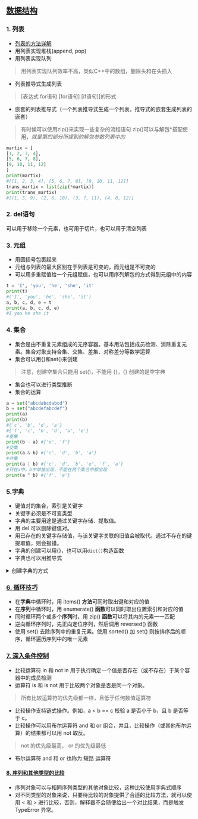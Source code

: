 ## [数据结构](https://docs.python.org/zh-cn/3/tutorial/datastructures.html#more-on-lists)
### 1. 列表
+ [列表的方法详解](https://docs.python.org/zh-cn/3/tutorial/datastructures.html#more-on-lists)
+ 用列表实现堆栈(append, pop)
+ 用列表实现队列
> 用列表实现队列效率不高，类似C++中的数组，删除头和在头插入
+ 列表推导式生成列表
> [表达式 for语句 [for语句] [if语句]]的形式
+ 嵌套的列表推导式（一个列表推导式生成一个列表，推导式的嵌套生成列表的嵌套）
> 有时候可以使用zip()来实现一些复杂的流程语句
> zip()可以与解包*搭配使用，*就是第四部分所提到的解包参数列表中的*

```python
martix = [
[1, 2, 3, 4],
[5, 6, 7, 8],
[9, 10, 11, 12]
]
print(martix)
#[[1, 2, 3, 4], [5, 6, 7, 8], [9, 10, 11, 12]]
trans_martix = list(zip(*martix))
print(trans_martix)
#[(1, 5, 9), (2, 6, 10), (3, 7, 11), (4, 8, 12)]
```
### 2. del语句
可以用于移除一个元素，也可用于切片，也可以用于清空列表
### 3. 元组
+ 用圆括号包裹起来
+ 元组与列表的最大区别在于列表是可变的，而元组是不可变的
+ 可以用多重赋值给一个元组赋值，也可以用序列解包的方式得到元组中的内容
```python
t = 'I', 'you', 'he', 'she', 'it'
print(t)
#('I', 'you', 'he', 'she', 'it')
a, b, c, d, e = t
print(a, b, c, d, e)
#I you he she it
```
### 4. 集合
+ 集合是由不重复元素组成的无序容器。基本用法包括成员检测、消除重复元素。集合对象支持合集、交集、差集、对称差分等数学运算
+ 集合可以用{}和set()来创建
> 注意，创建空集合只能用 set()，不能用 {}，{} 创建的是空字典
+ 集合也可以进行类型推断
+ 集合的运算
```python
a = set("abcdabcdabcd")
b = set("abcdefabcdef")
print(a)
print(b)
#{'c', 'b', 'd', 'a'}
#{'f', 'c', 'b', 'd', 'a', 'e'}
#差集
print(b - a) #{'e', 'f'}
#交集
print(a & b) #{'c', 'd', 'b', 'a'}
#并集
print(a | b) #{'c', 'd', 'b', 'e', 'f', 'a'}
#只在a中，b中单独出现，不能在两个集合中都出现
print(a ^ b) #{'f', 'e'}
```
### 5.字典
+ 键值对的集合，索引是关键字
+ 关键字必须是不可变类型
+ 字典的主要用途是通过关键字存储、提取值。
+ 用 del 可以删除键值对。
+ 用已存在的关键字存储值，与该关键字关联的旧值会被取代。通过不存在的键提取值，则会报错。
+ 字典的创建可以用{}，也可以用`dict()`构造函数
+ 字典也可以用推导式

<details>
<summary>创建字典的方式</summary>
<p>

```python
#花括号创建字典
dic = {'Mike': 18, 'John': 19, 'Peter':20}
print(dic) #{'Mike': 18, 'John': 19, 'Peter': 20}
print(dic['Mike']) #18
print(dic['John']) #19

#用dict构造函数创建字典
dic1 = dict([('sape', 4139), ('guido', 4127), ('jack', 4098)])
print(dic1)
#{'sape': 4139, 'guido': 4127, 'jack': 4098}
dic2 = dict(sape=4139, guido=4127, jack=4098)
print(dic2)
#{'sape': 4139, 'guido': 4127, 'jack': 4098}

#字典推导式
dic3 = {x: x**2 for x in (2, 4, 6)}
print(dic3)
#{2: 4, 4: 16, 6: 36}
``` 

</p>
</details>


### [6. 循环技巧](https://docs.python.org/zh-cn/3/tutorial/datastructures.html#looping-techniques)
+ 在**字典**中循环时，用 items() **方法**可同时取出键和对应的值
+ 在**序列**中循环时，用 enumerate() **函数**可以同时取出位置索引和对应的值
+ 同时循环两个或多个**序列**时，用 zip() **函数**可以将其内的元素一一匹配
+ 逆向循环序列时，先正向定位序列，然后调用 reversed() 函数
+ 使用 set() 去除序列中的重复元素。使用 sorted() 加 set() 则按排序后的顺序，循环遍历序列中的唯一元素

### [7. 深入条件控制](https://docs.python.org/zh-cn/3/tutorial/datastructures.html#more-on-conditions)
+ 比较运算符 in 和 not in 用于执行确定一个值是否存在（或不存在）于某个容器中的成员检测
+ 运算符 is 和 is not 用于比较两个对象是否是同一个对象。
> 所有比较运算符的优先级都一样，且低于任何数值运算符
+ 比较操作支持链式操作。例如，a < b == c 校验 a 是否小于 b，且 b 是否等于 c。
+ 比较操作可以用布尔运算符 and 和 or 组合，并且，比较操作（或其他布尔运算）的结果都可以用 not 取反。
> not 的优先级最高， or 的优先级最低
+ 布尔运算符 and 和 or 也称为 短路 运算符

#### [8. 序列和其他类型的比较](https://docs.python.org/zh-cn/3/tutorial/datastructures.html#comparing-sequences-and-other-types)
+ 序列对象可以与相同序列类型的其他对象比较，这种比较使用字典式顺序
+ 对不同类型的对象来说，只要待比较的对象提供了合适的比较方法，就可以使用 < 和 > 进行比较，否则，解释器不会随便给出一个对比结果，而是触发 TypeError 异常。
